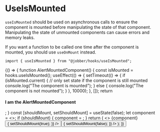
<Meta title="Hooks/useIsMounted" />

# UseIsMounted

`useIsMounted` should be used on asynchronous calls to ensure the component is
mounted before manipulating the state of that component. Manipulating the state
of unmounted components can cause errors and memory leaks.

If you want a function to be called one time after the component is mounted, you
should use `useOnMount` instead.

```tsx
import { useIsMounted } from "@jobber/hooks/useIsMounted";
```

<Canvas>
  <Story name="useIsMounted">
    {() => {
      function AlertMountedComponent() {
        const isMounted = hooks.useIsMounted();
        useEffect(() => {
          setTimeout(() => {
            if (isMounted.current) {
              // only set state if the component is still mounted
              console.log("The component is mounted");
            } else {
              console.log("The component is not mounted");
            }
          }, 10000);
        }, []);
        return <h4>I am the AlertMountedComponent</h4>;
      }
      const [shouldMount, setShouldMount] = useState(false);
      let component = <></>;
      if (shouldMount) {
        component = <AlertMountedComponent />;
      }
      return (
        <>
          {component}
          <Button
            label={"Mount Component"}
            onClick={() => {
              setShouldMount(true);
            }}
          />
          <Button
            label={"Unmount Component"}
            onClick={() => {
              setShouldMount(false);
            }}
          />
        </>
      );
    }}
  </Story>
</Canvas>

